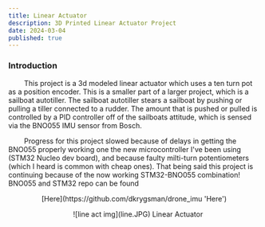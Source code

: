 ```yaml
---
title: Linear Actuator 
description: 3D Printed Linear Actuator Project
date: 2024-03-04
published: true
---
```


### Introduction 

&nbsp;&nbsp;&nbsp;&nbsp;&nbsp;&nbsp;&nbsp;&nbsp;This project is a 3d modeled linear actuator which uses a ten turn pot as a position encoder. This is a smaller part of a larger project, which is a sailboat autotiller. The sailboat autotiller stears a sailboat by pushing or pulling a tiller connected to a rudder. The amount that is pushed or pulled is controlled by a PID controller off of the sailboats attitude, which is sensed via the BNO055 IMU sensor from Bosch. 

&nbsp;&nbsp;&nbsp;&nbsp;&nbsp;&nbsp;&nbsp;&nbsp;Progress for this project slowed because of delays in getting the BNO055 properly working one the new microcontroller I've been using (STM32 Nucleo dev board), and because faulty milti-turn potentiometers (which I heard is common with cheap ones). That being said this project is continuing because of the now working STM32-BNO055 combination! BNO055 and STM32 repo can be found

<p align="center">
    [Here](https://github.com/dkrygsman/drone_imu 'Here')
</p>



<p align="center">
    ![line act img](line.JPG)
 Linear Actuator 
</p>